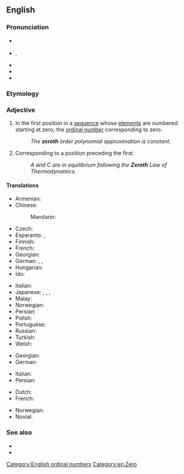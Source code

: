 ==English==
{{wikipedia}}
{{number box|en|0}}

===Pronunciation===
* {{a|UK|NZ|Aus}} {{IPA|/ˈzɪəɹəʊθ/|lang=en}}
* {{a|US}} {{enPR|zîrʹōth(')|zēʹrōth(')}}, {{IPA|/ˈzɪɹ(ˌ)oʊθ/|/ˈzi(ˌ)ɹoʊθ/|lang=en}}
* {{audio|en-us-zero.ogg|Audio (US)|lang=en}}
* {{rhymes|ɪəɹəʊθ|iːɹəʊθ|lang=en}}
* {{hyphenation|zeroth|lang=en}}

===Etymology===
{{suffix|en|zero|th}}

===Adjective===
{{en-adj|-}}

# {{lb|en|mathematics}} In the first position in a [[sequence]] whose [[element]]s are numbered starting at zero; the [[ordinal number]] corresponding to zero.
#: ''The '''zeroth''' order polynomial approximation is constant.''
# Corresponding to a position preceding the first.
#: ''A and C are in equilibrium following the '''Zeroth''' Law of Thermodynamics.''

====Translations====
{{trans-top|ordinal number corresponding to zero}}
* Armenian: {{t|hy|զրոերորդ}}
* Chinese:
*: Mandarin: {{t|cmn|第零|tr=dìlíng|sc=Hani}}
* Czech: {{t|cs|nultý|m}}
* Esperanto: {{t|eo|nula}}, {{t|eo|nulaj|p}}
* Finnish: {{t+|fi|nollas}}
* French: {{t+|fr|zérotième}}
* Georgian: {{t|ka|ნულოვანი}}
* German: {{t+|de|nullter|m}}, {{t+|de|nullte|f}} {{qualifier|or masculine and neutral definite}}, {{t+|de|nulltes|n}}
* Hungarian: {{t+|hu|nulladik}}
* Ido: {{t|io|zeresma}}
{{trans-mid}}
* Italian: {{t+|it|zeresimo}}
* Japanese: {{t|ja|第零|tr=dairei|sc=Jpan}}, {{t|ja|第ゼロ|tr=dai-zero|sc=Jpan}}, {{t|ja|零番目|tr=reiban-me|sc=Jpan}}, {{t|ja|ゼロ番目|tr=zero-ban-me|sc=Jpan}}
* Malay: {{t|ms|kekosong}}
* Norwegian: {{t|no|nulte}}
* Persian: {{t|fa|صفرم|tr=sefrom|sc=fa-Arab}}
* Polish: {{t+|pl|zerowy|m}}
* Portuguese: {{t|pt|zerésimo|m}}
* Russian: {{t+|ru|нулево́й}}
* Turkish: {{t+|tr|sıfırıncı}}
* Welsh: {{t|cy|serofed}}
{{trans-bottom}}

{{trans-top|corresponding to a position preceding the first}}
* Georgian: {{t|ka|ნულოვანი}}
* German: {{t+|de|nullte}}
{{trans-mid}}
* Italian: {{t+|it|zeresimo}}
* Persian: {{t|fa|صفرم|tr=sefrom|sc=fa-Arab}}
{{trans-bottom}}

{{checktrans-top}}
* Dutch: {{t+check|nl|nulde}}
* French: {{t-check|fr|zeroième}}
{{trans-mid}}
* Norwegian: {{t-check|no|nulte}}
* Novial: {{t-check|nov|seroesmi}}
{{trans-bottom}}

===See also===
* {{l|en|null}}
* {{l|en|0th}}

[[Category:English ordinal numbers]]
[[Category:en:Zero]]